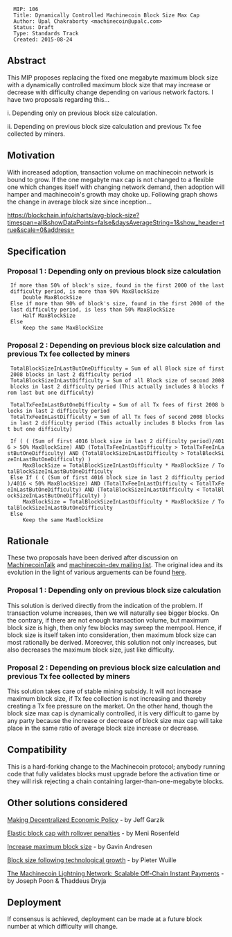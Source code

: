 <pre>
  MIP: 106
  Title: Dynamically Controlled Machinecoin Block Size Max Cap
  Author: Upal Chakraborty <machinecoin@upalc.com>
  Status: Draft
  Type: Standards Track
  Created: 2015-08-24
</pre>

==Abstract==

This MIP proposes replacing the fixed one megabyte maximum block size with a dynamically controlled maximum block size that may increase or decrease with difficulty change depending on various network factors. I have two proposals regarding this...

i. Depending only on previous block size calculation.

ii. Depending on previous block size calculation and previous Tx fee collected by miners.

==Motivation==

With increased adoption, transaction volume on machinecoin network is bound to grow. If the one megabyte max cap is not changed to a flexible one which changes itself with changing network demand, then adoption will hamper and machinecoin's growth may choke up. Following graph shows the change in average block size since inception...

https://blockchain.info/charts/avg-block-size?timespan=all&showDataPoints=false&daysAverageString=1&show_header=true&scale=0&address=

==Specification==

===Proposal 1 : Depending only on previous block size calculation===

  If more than 50% of block's size, found in the first 2000 of the last difficulty period, is more than 90% MaxBlockSize
      Double MaxBlockSize
  Else if more than 90% of block's size, found in the first 2000 of the last difficulty period, is less than 50% MaxBlockSize
      Half MaxBlockSize
  Else
      Keep the same MaxBlockSize

===Proposal 2 : Depending on previous block size calculation and previous Tx fee collected by miners===
  
  TotalBlockSizeInLastButOneDifficulty = Sum of all Block size of first 2008 blocks in last 2 difficulty period
  TotalBlockSizeInLastDifficulty = Sum of all Block size of second 2008 blocks in last 2 difficulty period (This actually includes 8 blocks from last but one difficulty)
  
  TotalTxFeeInLastButOneDifficulty = Sum of all Tx fees of first 2008 blocks in last 2 difficulty period
  TotalTxFeeInLastDifficulty = Sum of all Tx fees of second 2008 blocks in last 2 difficulty period (This actually includes 8 blocks from last but one difficulty)
  
  If ( ( (Sum of first 4016 block size in last 2 difficulty period)/4016 > 50% MaxBlockSize) AND (TotalTxFeeInLastDifficulty > TotalTxFeeInLastButOneDifficulty) AND (TotalBlockSizeInLastDifficulty > TotalBlockSizeInLastButOneDifficulty) )
      MaxBlockSize = TotalBlockSizeInLastDifficulty * MaxBlockSize / TotalBlockSizeInLastButOneDifficulty
  Else If ( ( (Sum of first 4016 block size in last 2 difficulty period)/4016 < 50% MaxBlockSize) AND (TotalTxFeeInLastDifficulty < TotalTxFeeInLastButOneDifficulty) AND (TotalBlockSizeInLastDifficulty < TotalBlockSizeInLastButOneDifficulty) )
      MaxBlockSize = TotalBlockSizeInLastDifficulty * MaxBlockSize / TotalBlockSizeInLastButOneDifficulty
  Else
      Keep the same MaxBlockSize

==Rationale==

These two proposals have been derived after discussion on [https://machinecointalk.org/index.php?topic=1154536.0 MachinecoinTalk] and [http://lists.linuxfoundation.org/pipermail/machinecoin-dev/2015-August/010285.html machinecoin-dev mailing list]. The original idea and its evolution in the light of various arguements can be found [http://upalc.com/maxblocksize.php here].

===Proposal 1 : Depending only on previous block size calculation===

This solution is derived directly from the indication of the problem. If transaction volume increases, then we will naturally see bigger blocks. On the contrary, if there are not enough transaction volume, but maximum block size is high, then only few blocks may sweep the mempool. Hence, if block size is itself taken into consideration, then maximum block size can most rationally be derived. Moreover, this solution not only increases, but also decreases the maximum block size, just like difficulty.

===Proposal 2 : Depending on previous block size calculation and previous Tx fee collected by miners===

This solution takes care of stable mining subsidy. It will not increase maximum block size, if Tx fee collection is not increasing and thereby creating a Tx fee pressure on the market. On the other hand, though the block size max cap is dynamically controlled, it is very difficult to game by any party because the increase or decrease of block size max cap will take place in the same ratio of average block size increase or decrease.

==Compatibility==

This is a hard-forking change to the Machinecoin protocol; anybody running code that fully validates blocks must upgrade before the activation time or they will risk rejecting a chain containing larger-than-one-megabyte blocks.

==Other solutions considered==

[http://gtf.org/garzik/machinecoin/MIP100-blocksizechangeproposal.pdf Making Decentralized Economic Policy] - by Jeff Garzik

[https://machinecointalk.org/index.php?topic=1078521.0 Elastic block cap with rollover penalties] - by Meni Rosenfeld

[https://github.com/machinecoin/mips/blob/master/mip-0101.mediawiki Increase maximum block size] - by Gavin Andresen

[https://gist.github.com/sipa/c65665fc360ca7a176a6 Block size following technological growth] - by Pieter Wuille

[https://lightning.network/lightning-network-paper.pdf The Machinecoin Lightning Network: Scalable Off-Chain Instant Payments] - by Joseph Poon & Thaddeus Dryja

==Deployment==

If consensus is achieved, deployment can be made at a future block number at which difficulty will change.
